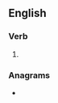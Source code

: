 ==English==

===Verb===
{{head|en|verb form}}

# {{en-past of|wrest}}

===Anagrams===
* {{l|en|strewed}}
